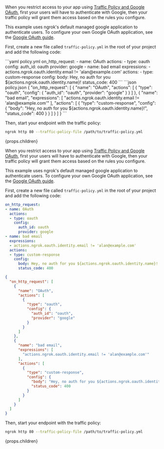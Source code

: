 <Tabs>
<Tab>

When you restrict access to your app using [Traffic Policy and Google OAuth](/traffic-policy/examples/add-authentication/#sending-an-oidc-identity-token-over-headers), first your users will have to authenticate with Google, then your traffic policy will grant them access based on the rules you configure.

This example uses ngrok's default managed google application to authenticate users. To configure your own Google OAuth application, see the [Google OAuth guide](/integrations/oauth/google-oauth).

First, create a new file called `traffic-policy.yml` in the root of your project and add the following code:

<CodeGroup>
```yaml policy.yml
on_http_request:
- name: OAuth
  actions:
  - type: oauth
    config:
      auth_id: oauth
      provider: google
- name: bad email
  expressions:
  - actions.ngrok.oauth.identity.email != 'alan@example.com'
  actions:
  - type: custom-response
    config:
      body: Hey, no auth for you ${actions.ngrok.oauth.identity.name}!
      status_code: 400
```
```json policy.json
{
  "on_http_request": [
    {
      "name": "OAuth",
      "actions": [
        {
          "type": "oauth",
          "config": {
            "auth_id": "oauth",
            "provider": "google"
          }
        }
      ]
    },
    {
      "name": "bad email",
      "expressions": [
        "actions.ngrok.oauth.identity.email != 'alan@example.com'"
      ],
      "actions": [
        {
          "type": "custom-response",
          "config": {
            "body": "Hey, no auth for you ${actions.ngrok.oauth.identity.name}!",
            "status_code": 400
          }
        }
      ]
    }
  ]
}
```
</CodeGroup>

Then, start your endpoint with the traffic policy:

```bash
ngrok http 80 --traffic-policy-file /path/to/traffic-policy.yml
```

</Tab>
<Tab>
{props.children}
</Tab>

</Tabs>

<Tabs>
<Tab>

When you restrict access to your app using [Traffic Policy and Google OAuth](/traffic-policy/examples/add-authentication/#sending-an-oidc-identity-token-over-headers), first your users will have to authenticate with Google, then your traffic policy will grant them access based on the rules you configure.

This example uses ngrok's default managed google application to authenticate users. To configure your own Google OAuth application, see the [Google OAuth guide](/integrations/oauth/google-oauth).

First, create a new file called `traffic-policy.yml` in the root of your project and add the following code:

<CodeGroup>

```yaml policy.yml
on_http_request:
- name: OAuth
  actions:
  - type: oauth
    config:
      auth_id: oauth
      provider: google
- name: bad email
  expressions:
  - actions.ngrok.oauth.identity.email != 'alan@example.com'
  actions:
  - type: custom-response
    config:
      body: Hey, no auth for you ${actions.ngrok.oauth.identity.name}!
      status_code: 400
```

```json policy.json
{
  "on_http_request": [
    {
      "name": "OAuth",
      "actions": [
        {
          "type": "oauth",
          "config": {
            "auth_id": "oauth",
            "provider": "google"
          }
        }
      ]
    },
    {
      "name": "bad email",
      "expressions": [
        "actions.ngrok.oauth.identity.email != 'alan@example.com'"
      ],
      "actions": [
        {
          "type": "custom-response",
          "config": {
            "body": "Hey, no auth for you ${actions.ngrok.oauth.identity.name}!",
            "status_code": 400
          }
        }
      ]
    }
  ]
}
```

</CodeGroup>

Then, start your endpoint with the traffic policy:

```bash
ngrok http 80 --traffic-policy-file /path/to/traffic-policy.yml
```

</Tab>
<Tab>
{props.children}
</Tab>

</Tabs>
